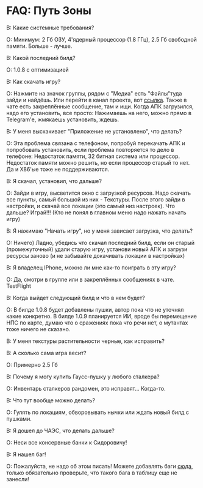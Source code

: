# FAQ: Путь Зоны
В: Какие системные требования?

О: Минимум: 2 Гб ОЗУ, 4'ядерный процессор (1.8 ГГц), 2.5 Гб свободной памяти. Больше - лучше.

В: Какой последний билд?

О: 1.0.8 с оптимизацией

В: Как скачать игру?

О: Нажмите на значок группы, рядом с "Медиа" есть "Файлы"туда зайди и найдёшь. Или перейти в канал проекта, вот [ссылка](https://t.me/GartGame). Также в чате есть закреплённые сообщение, там и ищи. Когда АПК загрузился, надо его установить, все просто: Нажимаешь на него, можно прямо в Telegram'е, жмякаешь установить, ждешь.

В: У меня выскакивает "Приложение не установлено", что делать?

О: Эта проблема связана с телефоном, попробуй перекачать АПК и попробовать установить, если проблема повторяется то дело в телефоне: Недостаток памяти, 32 битная система или процессор. Недостаток памяти можно решить, но если процессор старый то нет. Да и X86'ые тоже не поддерживаются. 

В: Я скачал, установил, что дальше?

О: Зайди в игру, высветится окно с загрузкой ресурсов. Надо скачать все пункты, самый большой из них - Текстуры. После этого зайди в настройки, и скачай все локации (это самый низ настроек). Что дальше? Играй!!! (Кто не понял в главном меню надо нажать начать игру)

В: Я нажимаю "Начать игру", но у меня зависает загрузка, что делать?

О: Ничего) Ладно, убедись что скачал последний билд, если он старый (промежуточный) удали старую игру, установи новый АПК и загрузи ресурсы заново (и не забывайте докачивать локации в настройках)

В: Я владелец IPhone, можно ли мне как-то поиграть в эту игру?

О: Да, смотри в группе или в закреплённых сообщениях в чате. TestFlight 

В: Когда выйдет следующий билд и что в нем будет?

О: В билде 1.0.8 будет добавлены пушки, автор пока что не уточнял какие конкретно. В билде 1.0.9 планируется ИИ, вроде бы перемещение НПС по карте, думаю что о сражениях пока что речи нет, о мутантах тоже ничего не сказано.

В: У меня текстуры растительности черные, как исправить?

В: А сколько сама игра весит?

О: Примерно 2.5 Гб

В: Почему я могу купить Гаусс-пушку у любого сталкера?

О: Инвентарь сталкеров рандомен, это исправят... Когда-то.

В: Что тут вообще можно делать?

О: Гулять по локациям, обворовывать нычки или ждать новый билд с пушками.

В: Я дошел до ЧАЭС, что делать дальше?

О: Неси все консервные банки к Сидоровичу!

В: Я нашел баг!

О: Пожалуйста, не надо об этом писать! Можете добавлять баги [сюда](https://docs.google.com/spreadsheets/d/1mBtWJQlUuLoZlIEn4EfrWRHexLmpHeVclqOKVKGB8LM/edit?usp=sharing), только обязательно проверьте, что такого бага в таблицу еще не занесли!